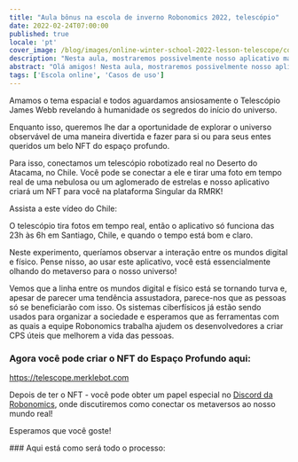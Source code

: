 ```yaml
---
title: "Aula bônus na escola de inverno Robonomics 2022, telescópio"
date: 2022-02-24T07:00:00
published: true
locale: 'pt'
cover_image: /blog/images/online-winter-school-2022-lesson-telescope/cover.jpg
description: "Nesta aula, mostraremos possivelmente nosso aplicativo mais inspirador até agora. Amamos o tema espacial e todos aguardamos ansiosamente o Telescópio James Webb revelando à humanidade os segredos do início do universo."
abstract: "Olá amigos! Nesta aula, mostraremos possivelmente nosso aplicativo mais inspirador até agora."
tags: ['Escola online', 'Casos de uso']
---
```


<PostExpiredInfo/>

Amamos o tema espacial e todos aguardamos ansiosamente o Telescópio James Webb revelando à humanidade os segredos do início do universo.

Enquanto isso, queremos lhe dar a oportunidade de explorar o universo observável de uma maneira divertida e fazer para si ou para seus entes queridos um belo NFT do espaço profundo.

Para isso, conectamos um telescópio robotizado real no Deserto do Atacama, no Chile. Você pode se conectar a ele e tirar uma foto em tempo real de uma nebulosa ou um aglomerado de estrelas e nosso aplicativo criará um NFT para você na plataforma Singular da RMRK!

Assista a este vídeo do Chile:

<YouTube id="https://youtu.be/Up8hESnXnaY" posterQuality="max" />

O telescópio tira fotos em tempo real, então o aplicativo só funciona das 23h às 6h em Santiago, Chile, e quando o tempo está bom e claro.

Neste experimento, queríamos observar a interação entre os mundos digital e físico. Pense nisso, ao usar este aplicativo, você está essencialmente olhando do metaverso para o nosso universo!

Vemos que a linha entre os mundos digital e físico está se tornando turva e, apesar de parecer uma tendência assustadora, parece-nos que as pessoas só se beneficiarão com isso. Os sistemas ciberfísicos já estão sendo usados para organizar a sociedade e esperamos que as ferramentas com as quais a equipe Robonomics trabalha ajudem os desenvolvedores a criar CPS úteis que melhorem a vida das pessoas.

<TextCard>

### Agora você pode criar o NFT do Espaço Profundo aqui:

https://telescope.merklebot.com

Depois de ter o NFT - você pode obter um papel especial no [Discord da Robonomics](https://discord.gg/JpaN2XAmqY), onde discutiremos como conectar os metaversos ao nosso mundo real!

Esperamos que você goste!

</TextCard>

<TextCard>
### Aqui está como será todo o processo:

<YouTube id="https://youtu.be/q7yaqlmrzZs" posterQuality="max"/>
</TextCard>